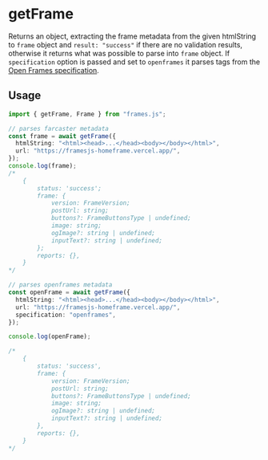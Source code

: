 # getFrame

Returns an object, extracting the frame metadata from the given htmlString to `frame` object and `result: "success"` if there are no validation results, otherwise it returns what was possible to parse into `frame` object. If `specification` option is passed and set to `openframes` it parses tags from the [Open Frames specification](https://github.com/open-frames/standard).

## Usage

```ts [example.ts]
import { getFrame, Frame } from "frames.js";

// parses farcaster metadata
const frame = await getFrame({
  htmlString: "<html><head>...</head><body></body></html>",
  url: "https://framesjs-homeframe.vercel.app/",
});
console.log(frame);
/*
	{ 
		status: 'success';
		frame: {
			version: FrameVersion;
			postUrl: string;
			buttons?: FrameButtonsType | undefined;
			image: string;
			ogImage?: string | undefined;
			inputText?: string | undefined;
		};
		reports: {},
	}
*/

// parses openframes metadata
const openFrame = await getFrame({
  htmlString: "<html><head>...</head><body></body></html>",
  url: "https://framesjs-homeframe.vercel.app/",
  specification: "openframes",
});

console.log(openFrame);

/*
	{
		status: 'success',
		frame: {
			version: FrameVersion;
			postUrl: string;
			buttons?: FrameButtonsType | undefined;
			image: string;
			ogImage?: string | undefined;
			inputText?: string | undefined;
		},
		reports: {},
	}
*/
```
